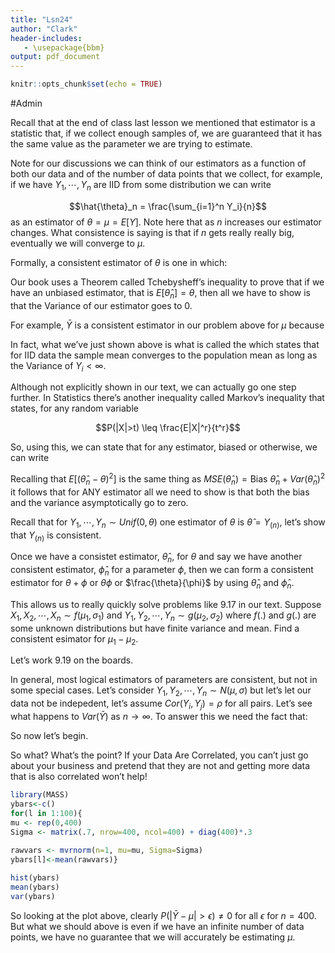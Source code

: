 ```yaml
---
title: "Lsn24"
author: "Clark"
header-includes:
   - \usepackage{bbm}
output: pdf_document
---
```


```r
knitr::opts_chunk$set(echo = TRUE)
```

#Admin

Recall that at the end of class last lesson we mentioned that \textit{Consistent} estimator is a statistic that, if we collect enough samples of, we are guaranteed that it has the same value as the parameter we are trying to estimate.

Note for our discussions we can think of our estimators as a function of both our data and of the number of data points that we collect, for example, if we have $Y_1,\cdots,Y_n$ are IID from some distribution we can write

$$\hat{\theta}_n = \frac{\sum_{i=1}^n Y_i}{n}$$
as an estimator of $\theta=\mu=E[Y]$.  Note here that as $n$ increases our estimator changes.  What consistence is saying is that if $n$ gets really really big, eventually we will converge to $\mu$.

Formally, a consistent estimator of $\theta$ is one in which:

\vspace{2.in}

Our book uses a Theorem called Tchebysheff's inequality to prove that if we have an unbiased estimator, that is $E[\hat{\theta}_n]=\theta$, then all we have to show is that the Variance of our estimator \textit{asymptotically} goes to 0.

For example, $\bar{Y}$ is a consistent estimator in our problem above for $\mu$ because

\vspace{2.in}

In fact, what we've just shown above is what is called the \textit{Weak Law of Large Numbers} which states that for IID data the sample mean converges to the population mean as long as the Variance of $Y_i < \infty$.

Although not explicitly shown in our text, we can actually go one step further.  In Statistics there's another inequality called Markov's inequality that states, for any random variable

$$P(|X|>t) \leq \frac{E|X|^r}{t^r}$$

So, using this, we can state that for any estimator, biased or otherwise, we can write

\vspace{2.in}

Recalling that $E[(\hat{\theta}_n-\theta)^2]$ is the same thing as $MSE(\hat{\theta}_n)=\mbox{Bias } \hat{\theta}_n+Var(\hat{\theta}_n)^2$ it follows that for ANY estimator all we need to show is that both the bias and the variance asymptotically go to zero.

Recall that for $Y_1,\cdots,Y_n \sim Unif(0,\theta)$ one estimator of $\theta$ is $\hat{\theta}=Y_{(n)}$, let's show that $Y_{(n)}$ is consistent.

\vspace{3.in}

Once we have a consistet estimator, $\hat{\theta}_n$, for $\theta$ and say we have another consistent estimator, $\hat{\phi}_n$ for a parameter $\phi$, then we can form a consistent estimator for $\theta+\phi$ or $\theta \phi$ or $\frac{\theta}{\phi}$ by using $\hat{\theta}_n$ and $\hat{\phi}_n$.

This allows us to really quickly solve problems like 9.17 in our text.  Suppose $X_1,X_2,\cdots,X_n \sim f(\mu_1,\sigma_1)$ and $Y_1,Y_2,\cdots,Y_n \sim g(\mu_2,\sigma_2)$ where $f(.)$ and $g(.)$ are some unknown distributions but have finite variance and mean.  Find a consistent esimator for $\mu_1-\mu_2$.

\vspace{2.in}

Let's work 9.19 on the boards.

In general, most logical estimators of parameters are consistent, but not in some special cases.  Let's consider $Y_1,Y_2,\cdots,Y_n \sim N(\mu,\sigma)$ but let's let our data not be indepedent, let's assume $Cor(Y_i,Y_j) = \rho$ for all pairs.  Let's see what happens to $Var(\bar{Y})$ as $n \to \infty$.  To answer this we need the fact that:

\vspace{1.in}

So now let's begin.

\vspace{3.in}

So what?  What's the point?  \textit{MA476 doesn't have any application....}  If your Data Are Correlated, you can't just go about your business and pretend that they are not and getting more data that is also correlated won't help!


```r
library(MASS)
ybars<-c()
for(l in 1:100){
mu <- rep(0,400)
Sigma <- matrix(.7, nrow=400, ncol=400) + diag(400)*.3
 
rawvars <- mvrnorm(n=1, mu=mu, Sigma=Sigma)
ybars[l]<-mean(rawvars)}

hist(ybars)
mean(ybars)
var(ybars)
```

So looking at the plot above, clearly $P(|\bar{Y}-\mu|>\epsilon) \neq 0$ for all $\epsilon$ for $n=400$.  But what we should above is even if we have an infinite number of data points, we have no guarantee that we will accurately be estimating $\mu$.
